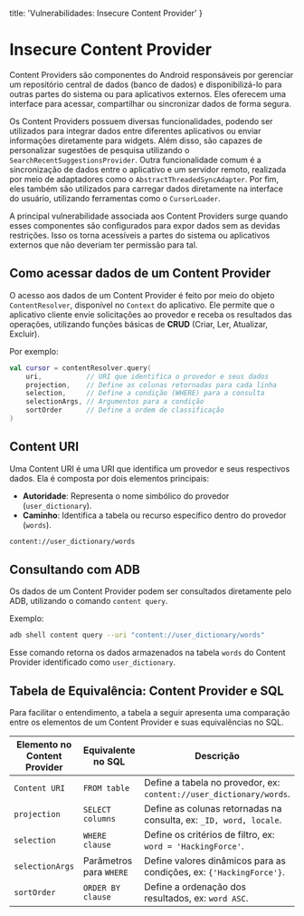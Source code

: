   title: 'Vulnerabilidades: Insecure Content Provider'
}

# Insecure Content Provider

Content Providers são componentes do Android responsáveis por gerenciar um repositório central de dados (banco de dados) e disponibilizá-lo para outras partes do sistema ou para aplicativos externos. Eles oferecem uma interface para acessar, compartilhar ou sincronizar dados de forma segura.

Os Content Providers possuem diversas funcionalidades, podendo ser utilizados para integrar dados entre diferentes aplicativos ou enviar informações diretamente para widgets. Além disso, são capazes de personalizar sugestões de pesquisa utilizando o `SearchRecentSuggestionsProvider`. Outra funcionalidade comum é a sincronização de dados entre o aplicativo e um servidor remoto, realizada por meio de adaptadores como o `AbstractThreadedSyncAdapter`. Por fim, eles também são utilizados para carregar dados diretamente na interface do usuário, utilizando ferramentas como o `CursorLoader`.

A principal vulnerabilidade associada aos Content Providers surge quando esses componentes são configurados para expor dados sem as devidas restrições. Isso os torna acessíveis a partes do sistema ou aplicativos externos que não deveriam ter permissão para tal.

## Como acessar dados de um Content Provider

O acesso aos dados de um Content Provider é feito por meio do objeto `ContentResolver`, disponível no `Context` do aplicativo. Ele permite que o aplicativo cliente envie solicitações ao provedor e receba os resultados das operações, utilizando funções básicas de **CRUD** (Criar, Ler, Atualizar, Excluir).

Por exemplo:

```kotlin showLineNumbers
val cursor = contentResolver.query(
    uri,           // URI que identifica o provedor e seus dados
    projection,    // Define as colunas retornadas para cada linha
    selection,     // Define a condição (WHERE) para a consulta
    selectionArgs, // Argumentos para a condição
    sortOrder      // Define a ordem de classificação
)
```

## Content URI
Uma Content URI é uma URI que identifica um provedor e seus respectivos dados. Ela é composta por dois elementos principais:

- **Autoridade**: Representa o nome simbólico do provedor (`user_dictionary`).
- **Caminho**: Identifica a tabela ou recurso específico dentro do provedor (`words`).

```bash
content://user_dictionary/words
```

## Consultando com ADB
Os dados de um Content Provider podem ser consultados diretamente pelo ADB, utilizando o comando `content query`. 

Exemplo:
```bash
adb shell content query --uri "content://user_dictionary/words"
```

Esse comando retorna os dados armazenados na tabela `words` do Content Provider identificado como `user_dictionary`.

## Tabela de Equivalência: Content Provider e SQL
Para facilitar o entendimento, a tabela a seguir apresenta uma comparação entre os elementos de um Content Provider e suas equivalências no SQL.

| Elemento no Content Provider | Equivalente no SQL | Descrição |
| --- | --- | --- |
| `Content URI` | `FROM table` | Define a tabela no provedor, ex: `content://user_dictionary/words`.|
| `projection` | `SELECT columns` | Define as colunas retornadas na consulta, ex: `_ID, word, locale`.|
| `selection` | `WHERE clause` | Define os critérios de filtro, ex: `word = 'HackingForce'`. |
| `selectionArgs` | Parâmetros para `WHERE` | Define valores dinâmicos para as condições, ex: `{'HackingForce'}`. |
| `sortOrder` | `ORDER BY clause` | Define a ordenação dos resultados, ex: `word ASC`. |